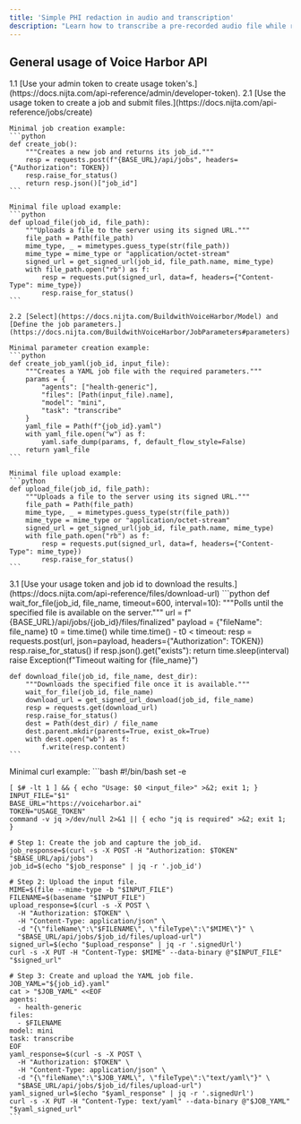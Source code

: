 ```yaml
---
title: 'Simple PHI redaction in audio and transcription'
description: "Learn how to transcribe a pre-recorded audio file while removing PHI."
---
```


## General usage of Voice Harbor API

<Steps>
  <Step title="Token Managment.">
    1.1 [Use your admin token to create usage token's.](https://docs.nijta.com/api-reference/admin/developer-token).
  </Step>
  <Step title="Submision Managment.">
    2.1 [Use the usage token to create a job and submit files.](https://docs.nijta.com/api-reference/jobs/create)
    
    Minimal job creation example: 
    ```python
    def create_job():
        """Creates a new job and returns its job_id."""
        resp = requests.post(f"{BASE_URL}/api/jobs", headers={"Authorization": TOKEN})
        resp.raise_for_status()
        return resp.json()["job_id"]
    ```

    Minimal file upload example: 
    ```python
    def upload_file(job_id, file_path):
        """Uploads a file to the server using its signed URL."""
        file_path = Path(file_path)
        mime_type, _ = mimetypes.guess_type(str(file_path))
        mime_type = mime_type or "application/octet-stream"
        signed_url = get_signed_url(job_id, file_path.name, mime_type)
        with file_path.open("rb") as f:
            resp = requests.put(signed_url, data=f, headers={"Content-Type": mime_type})
            resp.raise_for_status()
    ```

    2.2 [Select](https://docs.nijta.com/BuildwithVoiceHarbor/Model) and [Define the job parameters.](https://docs.nijta.com/BuildwithVoiceHarbor/JobParameters#parameters) 

    Minimal parameter creation example: 
    ```python
    def create_job_yaml(job_id, input_file):
        """Creates a YAML job file with the required parameters."""
        params = {
            "agents": ["health-generic"],
            "files": [Path(input_file).name],
            "model": "mini",
            "task": "transcribe"
        }
        yaml_file = Path(f"{job_id}.yaml")
        with yaml_file.open("w") as f:
            yaml.safe_dump(params, f, default_flow_style=False)
        return yaml_file
    ```

    Minimal file upload example: 
    ```python
    def upload_file(job_id, file_path):
        """Uploads a file to the server using its signed URL."""
        file_path = Path(file_path)
        mime_type, _ = mimetypes.guess_type(str(file_path))
        mime_type = mime_type or "application/octet-stream"
        signed_url = get_signed_url(job_id, file_path.name, mime_type)
        with file_path.open("rb") as f:
            resp = requests.put(signed_url, data=f, headers={"Content-Type": mime_type})
            resp.raise_for_status()
    ```
  </Step>
  <Step title="Download protected audio and trascription.">
    3.1 [Use your usage token and job id to download the results.](https://docs.nijta.com/api-reference/files/download-url)
    ```python
    def wait_for_file(job_id, file_name, timeout=600, interval=10):
        """Polls until the specified file is available on the server."""
        url = f"{BASE_URL}/api/jobs/{job_id}/files/finalized"
        payload = {"fileName": file_name}
        t0 = time.time()
        while time.time() - t0 < timeout:
            resp = requests.post(url, json=payload, headers={"Authorization": TOKEN})
            resp.raise_for_status()
            if resp.json().get("exists"):
                return
            time.sleep(interval)
        raise Exception(f"Timeout waiting for {file_name}")

    def download_file(job_id, file_name, dest_dir):
        """Downloads the specified file once it is available."""
        wait_for_file(job_id, file_name)
        download_url = get_signed_url_download(job_id, file_name)
        resp = requests.get(download_url)
        resp.raise_for_status()
        dest = Path(dest_dir) / file_name
        dest.parent.mkdir(parents=True, exist_ok=True)
        with dest.open("wb") as f:
            f.write(resp.content)
    ```
  </Step>
  <Step title="Using Curl">
    Minimal curl example:
    ```bash
    #!/bin/bash
    set -e

    [ $# -lt 1 ] && { echo "Usage: $0 <input_file>" >&2; exit 1; }
    INPUT_FILE="$1"
    BASE_URL="https://voiceharbor.ai"
    TOKEN="USAGE_TOKEN"
    command -v jq >/dev/null 2>&1 || { echo "jq is required" >&2; exit 1; }

    # Step 1: Create the job and capture the job_id.
    job_response=$(curl -s -X POST -H "Authorization: $TOKEN" "$BASE_URL/api/jobs")
    job_id=$(echo "$job_response" | jq -r '.job_id')

    # Step 2: Upload the input file.
    MIME=$(file --mime-type -b "$INPUT_FILE")
    FILENAME=$(basename "$INPUT_FILE")
    upload_response=$(curl -s -X POST \
      -H "Authorization: $TOKEN" \
      -H "Content-Type: application/json" \
      -d "{\"fileName\":\"$FILENAME\", \"fileType\":\"$MIME\"}" \
      "$BASE_URL/api/jobs/$job_id/files/upload-url")
    signed_url=$(echo "$upload_response" | jq -r '.signedUrl')
    curl -s -X PUT -H "Content-Type: $MIME" --data-binary @"$INPUT_FILE" "$signed_url"

    # Step 3: Create and upload the YAML job file.
    JOB_YAML="${job_id}.yaml"
    cat > "$JOB_YAML" <<EOF
    agents:
      - health-generic
    files:
      - $FILENAME
    model: mini
    task: transcribe
    EOF
    yaml_response=$(curl -s -X POST \
      -H "Authorization: $TOKEN" \
      -H "Content-Type: application/json" \
      -d "{\"fileName\":\"$JOB_YAML\", \"fileType\":\"text/yaml\"}" \
      "$BASE_URL/api/jobs/$job_id/files/upload-url")
    yaml_signed_url=$(echo "$yaml_response" | jq -r '.signedUrl')
    curl -s -X PUT -H "Content-Type: text/yaml" --data-binary @"$JOB_YAML" "$yaml_signed_url"
    ```
  </Step>
</Steps>
